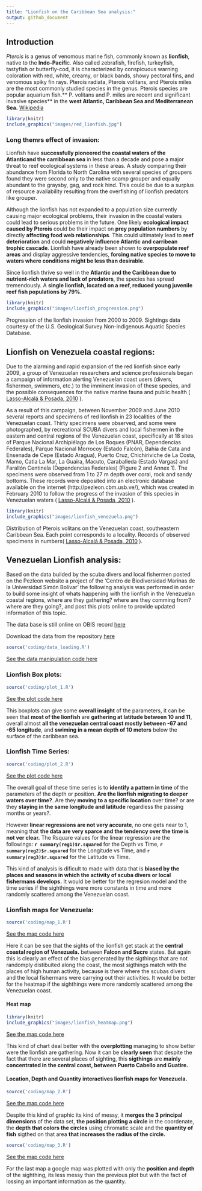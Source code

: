 ---
title: "Lionfish on the Caribbean Sea analysis:"
output: github_document
---

## Introduction

*Pterois* is a genus of venomous marine fish, commonly known as **lionfish**, native to the **Indo-Pacifi**c. Also called zebrafish, firefish, turkeyfish, tastyfish or butterfly-cod, it is characterized by conspicuous warning coloration with red, white, creamy, or black bands, showy pectoral fins, and venomous spiky fin rays. Pterois radiata, Pterois volitans, and Pterois miles are the most commonly studied species in the genus. Pterois species are popular aquarium fish.** P. volitans and P. miles are recent and significant invasive species** in the **west Atlantic, Caribbean Sea and Mediterranean Sea.** [Wikipedia](https://en.wikipedia.org/wiki/Pterois)

```{r echo=FALSE,message=FALSE, warning=FALSE,out.width="1000px"}
library(knitr)
include_graphics("images/red_lionfish.jpg")
```

### Long themrs effect of invasion:

Lionfish have **successfully pioneered the coastal waters of the Atlanticand the carribbean sea** in less than a decade and pose a major threat to reef ecological systems in these areas. A study comparing their abundance from Florida to North Carolina with several species of groupers found they were second only to the native scamp grouper and equally abundant to the graysby, gag, and rock hind. This could be due to a surplus of resource availability resulting from the overfishing of lionfish predators like grouper.

Although the lionfish has not expanded to a population size currently causing major ecological problems, their invasion in the coastal waters could lead to serious problems in the future. One likely **ecological impact caused by Pterois** could be their impact on **prey population numbers** by directly **affecting food web relationships**. This could ultimately lead to **reef deterioration** and could **negatively influence Atlantic and carribean trophic cascade**. Lionfish have already been shown to **overpopulate reef areas** and display aggressive tendencies, **forcing native species to move to waters where conditions might be less than desirable**.

Since lionfish thrive so well in the **Atlantic and the Caribbean due to nutrient-rich waters and lack of predators**, the species has spread tremendously. A **single lionfish, located on a reef, reduced young juvenile reef fish populations by 79%.**

```{r echo=FALSE,message=FALSE, warning=FALSE,out.width="800px"}
library(knitr)
include_graphics("images/lionfish_progression.png")
```

Progression of the lionfish invasion from 2000 to 2009. Sightings data courtesy of the U.S. Geological Survey Non-indigenous Aquatic Species Database. 

## Lionfish on Venezuela coastal regions:

Due to the alarming and rapid expansion of the red lionfish since early 2009, a group of
Venezuelan researchers and science professionals began a campaign of information alerting Venezuelan coast users (divers, fishermen, swimmers, etc.) to the imminent invasion of these species, and the possible consequences for the native marine fauna and public health
( [Lasso-Alcalá & Posada, 2010 ](https://www.dcbd.nl/sites/www.dcbd.nl/files/documents/Lasso-Alcala%2520%2526%2520Posada%25202010%2520Presence%2520invasive%2520lionfish%2520in%2520Venezuela%2520-%2520Aq%2520Invas.pdf) ).

As a result of this campaign, between November 2009 and June 2010 several reports and specimens of red lionfish in 23 localities of the Venezuelan coast. Thirty specimens were observed, and some were photographed, by recreational SCUBA divers and local fishermen in the eastern and central regions of the Venezuelan coast, specifically at 18 sites of Parque Nacional Archipiélago de Los Roques (PNAR, Dependencias Federales), Parque Nacional Morrocoy (Estado Falcón), Bahía de Cata and Ensenada de Cepe (Estado Aragua), Puerto Cruz, Chichiriviche de La Costa, Mamo, Catia La Mar, La Guaira, Macuto, Caraballeda (Estado Vargas) and Farallón Centinela (Dependencias Federales) (Figure 2 and Annex 1). The specimens were observed from 1 to 27 m depth over coral, rock and sandy bottoms. These records were deposited into an electronic database available on the internet (http://pezleon.cbm.usb.ve/), which was created in February 2010 to follow the progress of the invasion of this species in Venezuelan waters ( [Lasso-Alcalá & Posada, 2010 ](https://www.dcbd.nl/sites/www.dcbd.nl/files/documents/Lasso-Alcala%2520%2526%2520Posada%25202010%2520Presence%2520invasive%2520lionfish%2520in%2520Venezuela%2520-%2520Aq%2520Invas.pdf) ).

```{r echo=FALSE,message=FALSE, warning=FALSE,out.width="1000px"}
library(knitr)
include_graphics("images/lionfish_venezuela.png")
```

Distribution of Pterois volitans on the Venezuelan coast, southeastern Caribbean Sea. Each point corresponds to a locality. Records of observed specimens in numbers( [Lasso-Alcalá & Posada, 2010 ](https://www.dcbd.nl/sites/www.dcbd.nl/files/documents/Lasso-Alcala%2520%2526%2520Posada%25202010%2520Presence%2520invasive%2520lionfish%2520in%2520Venezuela%2520-%2520Aq%2520Invas.pdf) ).

## Venezuelan Lionfish analysis:

Based on the data builded by the scuba divers and local fishermen posted on the Pezleon website a project of the 'Centro de Biodiversidad Marinas de la Universidad Simón Bolívar' the following analysis was performed in order to build some insight of whats happening with the lionfish in the Venezuelan coastal regions, where are they gathering? where are they comming from? where are they going?, and post this plots online to provide updated information of this topic.

The data base is still online on OBIS record [here](https://obis.org/dataset/5cdefe7f-f7ba-4140-b508-66ae2f5cc4a0)

Download the data from the repository [here](http://ipt.iobis.org/caribbeanobis/resource?r=pez_leon)

```{r,echo=FALSE,message=FALSE,warning=FALSE}
source('coding/data_loading.R')
```

[See the data manipulation code here](XXXXXX)

### Lionfish Box plots:
```{r,echo=FALSE,message=FALSE,warning=FALSE}
source('coding/plot_1.R')
```

[See the plot code here](XXXXXX)

This boxplots can give some **overall insight** of the parameters, it can be seen that **most of the lionfish** are **gathering at latitude between 10 and 11**, overall almost **all the venezuelan central coast mostly between -67 and -65 longitude**, and **swiming in a mean depth of 10 meters** below the surface of the caribbean sea.

### Lionfish Time Series:

```{r,echo=FALSE,message=FALSE,warning=FALSE}
source('coding/plot_2.R')
```

[See the plot code here](XXXXXX)

The overall goal of these time series is to **identify a pattern in time** of the parameters of the depth or position. **Are the lionfish migrating to deeper waters over time?**. Are they **moving to a specific location** over time? or are they **staying in the same longitude and latitude** regardless the passing months or years?.

However **linear regressions are not very accurate**, no one gets near to 1, meaning that **the data are very sparce and the tendency over the time is not ver clear.** The Rsquare values for the linear regression are the followings: **`r summary(reg1)$r.squared`** for the Depth vs Time, **`r summary(reg2)$r.squared`** for the Longitude vs Time, and **`r summary(reg3)$r.squared`** for the Latitude vs Time. 

This kind of analysis is dificult to made with data that is **biased by the places and seasons in which the activity of scuba divers or local fishermans develops.** It would be better for the regresion model and the time series if the sighthings were more constants in time and more randomly scattered among the Venezuelan coast.

### Lionfish maps for Venezuela:

```{r,echo=FALSE,message=FALSE,warning=FALSE}
source('coding/map_1.R')
```

[See the map code here](XXXXXX)

Here it can be see that the sights of the lionfish get stack at the **central coastal region of Venezuela.** between **Falcon and Sucre** states. But again this is clearly an effect of the bias generated by the sigthings that are not randomply distibuited along the coast, the most sigthings match with the places of high human activity, because is there where the scubas divers and the local fishermans were carrying out their activities. It would be better for the heatmap if the sighthings were more randomly scattered among the Venezuelan coast.

#### Heat map

```{r echo=FALSE,message=FALSE, warning=FALSE,out.width="1000px"}
library(knitr)
include_graphics("images/lionfish_heatmap.png")
```

[See the map code here](XXXXXX)

This kind of chart deal better with the **overplotting** managing to show better were the lionfish are gathering. Now it can be **clearly seen** that despite the fact that there are several places of sighting, this **sigthings** are **mainly concentrated in the central coast, between Puerto Cabello and Guatire.**

#### Location, Depth and Quantity interactives lionfish maps for Venezuela.

```{r results='asis',echo=FALSE,message=FALSE,warning=FALSE}
source('coding/map_2.R')
```

[See the map code here](XXXXXX)

Despite this kind of graphic its kind of messy, it **merges the 3 principal dimensions** of the data set, **the position plotting a circle** in the coordenate, the **depth that colors the circles** using chromatic scale and the **quantity of fish** sigthed on that area **that increases the radius of the circle.**

```{r results='asis',echo=FALSE,message=FALSE,warning=FALSE}
source('coding/map_3.R')
```

[See the map code here](XXXXXX)

For the last map a google map was plotted with only the **position and depth** of the sighthing, its less messy than the previous plot but with the fact of lossing an important information as the quantity.

